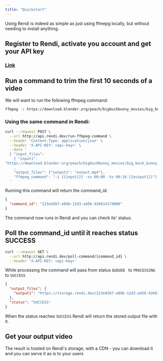 ```yaml
---
title: "Quickstart"
---
```


Using Rendi is indeed as simple as just using ffmepg locally, but without needing to install anything.

## Register to Rendi, activate you account and get your API key

### &#x20;[Link](https://www.rendi.dev/#get-started)

&#x20;

## Run a command to trim the first 10 seconds of a video

We will want to run the following ffmpeg command:

```bash
ffmpeg -i https://download.blender.org/peach/bigbuckbunny_movies/big_buck_bunny_720p_stereo.avi -ss 00:00 -to 00:10 output.mp4
```

### Using the same command in Rendi:

```bash
curl --request POST \
  --url http://api.rendi.dev/run-ffmpeg-command \
  --header 'Content-Type: application/json' \
  --header 'X-API-KEY: <api-key>' \
  --data '
  { "input_files": 
    { "input1":       
"https://download.blender.org/peach/bigbuckbunny_movies/big_buck_bunny_720p_stereo.avi"}  
    ,
    "output_files": {"output1": "output.mp4"},
    "ffmpeg_command": "-i {{input1}} -ss 00:00 -to 00:10 {{output1}}"}
  '
```

Running this command will return the command\_id:

```json
{
  "command_id": "123e4567-e89b-12d3-a456-426614174000"
}
```

The command now runs in Rendi and you can check its' status:

## Poll the command\_id until it reaches status SUCCESS

```bash
curl --request GET \
  --url http://api.rendi.dev/poll-command/{command_id} \
  --header 'X-API-KEY: <api-key>'
```

While processing the command will pass from status `QUEUED ` to `PROCESSING` to `SUCCESS`

```json
{
  "output_files": {
    "output1": "https://storage.rendi.dev/123e4567-e89b-12d3-a456-426614174000/output.mp4"
  },
  "status": "SUCCESS"
}
```

When the status reaches `SUCCESS` Rendi will return the stored output file with it.&#x20;

## Get your output video

The result is hosted on Rendi's storage, with a CDN - you can download it and you can serve it as is to your users